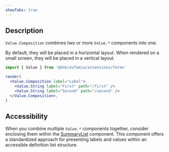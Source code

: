 ```yaml
---
showTabs: true
---
```


## Description

`Value.Composition` combines two or more `Value.*` components into one.

By default, they will be placed in a horizontal layout. When rendered on a small screen, they will be placed in a vertical layout.

```jsx
import { Value } from '@dnb/eufemia/extensions/forms'

render(
  <Value.Composition label="Label">
    <Value.String label="First" path="/first" />
    <Value.String label="Second" path="/second" />
  </Value.Composition>,
)
```

## Accessibility

When you combine multiple `Value.*` components together, consider enclosing them within the [SummaryList](/uilib/extensions/forms/Value/SummaryList/) component. This component offers a standardized approach for presenting labels and values within an accessible definition list structure.
